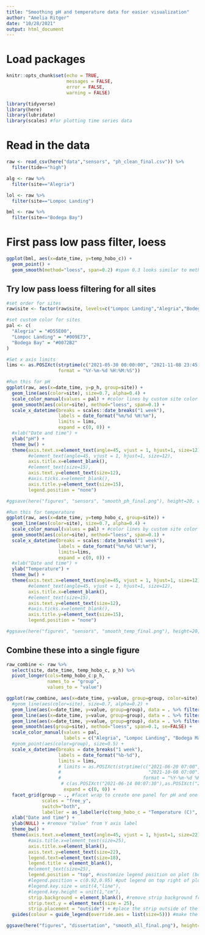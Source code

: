 ```yaml
---
title: "Smoothing pH and temperature data for easier visualization"
author: "Amelia Ritger"
date: "10/28/2021"
output: html_document
---
```


# Load packages
```r
knitr::opts_chunk$set(echo = TRUE,
                      messages = FALSE, 
                      error = FALSE,
                      warning = FALSE)

library(tidyverse)
library(here)
library(lubridate)
library(scales) #for plotting time series data
```

# Read in the data
```r
raw <- read_csv(here("data","sensors", "ph_clean_final.csv")) %>%
  filter(tide=="high")

alg <- raw %>%
  filter(site=="Alegria")

lol <- raw %>%
  filter(site=="Lompoc Landing")

bml <- raw %>%
  filter(site=="Bodega Bay")
```

# First pass low pass filter, loess
```r
ggplot(bml, aes(x=date_time, y=temp_hobo_c)) +
  geom_point() +
  geom_smooth(method="loess", span=0.2) #span 0.3 looks similar to method="gam"
```

## Try low pass loess filtering for all sites
```r
#set order for sites
raw$site <- factor(raw$site, levels=c("Lompoc Landing","Alegria","Bodega Bay"))

#set custom color for sites
pal <- c(
  "Alegria" = "#D55E00",
  "Lompoc Landing" = "#009E73",
  "Bodega Bay" = "#0072B2"
)

#Set x axis limits
lims <- as.POSIXct(strptime(c("2021-05-30 00:00:00", "2021-11-08 23:45:00"), 
                   format = "%Y-%m-%d %H:%M:%S"))

#Run this for pH
ggplot(raw, aes(x=date_time, y=p_h, group=site)) +
  geom_line(aes(color=site), size=0.7, alpha=0.4) +
  scale_color_manual(values = pal) + #color lines by custom site color palette
  geom_smooth(aes(color=site), method="loess", span=0.1) +
  scale_x_datetime(breaks = scales::date_breaks("1 week"), 
                   labels = date_format("%m/%d %H:%m"),
                   limits = lims,
                   expand = c(0, 0)) +
  #xlab("Date and time") +
  ylab("pH") +
  theme_bw() +
  theme(axis.text.x=element_text(angle=45, vjust = 1, hjust=1, size=12),
        #element_text(angle=45, vjust = 1, hjust=1, size=12),
        axis.title.x=element_blank(),
        #element_text(size=15),
        axis.text.y=element_text(size=12),
        #axis.ticks.x=element_blank(),
        axis.title.y=element_text(size=15),
        legend.position = "none")

#ggsave(here("figures", "sensors", "smooth_ph_final.png"), height=20, width=40, units="cm")

#Run this for temperature
ggplot(raw, aes(x=date_time, y=temp_hobo_c, group=site)) +
  geom_line(aes(color=site), size=0.7, alpha=0.4) +
  scale_color_manual(values = pal) + #color lines by custom site color palette
  geom_smooth(aes(color=site), method="loess", span=0.1) + 
  scale_x_datetime(breaks = scales::date_breaks("1 week"), 
                   labels = date_format("%m/%d %H:%m"),
                   limits=lims,
                   expand = c(0, 0)) +
  #xlab("Date and time") +
  ylab("Temperature") +
  theme_bw() +
  theme(axis.text.x=element_text(angle=45, vjust = 1, hjust=1, size=12),
        #element_text(angle=45, vjust = 1, hjust=1, size=12),
        axis.title.x=element_blank(),
        #element_text(size=15),
        axis.text.y=element_text(size=12),
        #axis.ticks.x=element_blank(),
        axis.title.y=element_text(size=15),
        legend.position = "none")

#ggsave(here("figures", "sensors", "smooth_temp_final.png"), height=20, width=40, units="cm")
```

## Combine these into a single figure 
```r
raw_combine <- raw %>%
  select(site, date_time, temp_hobo_c, p_h) %>%
  pivot_longer(cols=temp_hobo_c:p_h,
               names_to = "group",
               values_to = "value")

ggplot(raw_combine, aes(x=date_time, y=value, group=group, color=site)) +
  #geom_line(aes(color=site), size=0.7, alpha=0.2) +
  geom_line(aes(x=date_time, y=value, group=group), data = . %>% filter((site %in% c("Alegria"))), alpha=0.4) + #plot only ALG line
  geom_line(aes(x=date_time, y=value, group=group), data = . %>% filter((site %in% c("Lompoc Landing"))), alpha=0.4) + #plot only LOL
  geom_line(aes(x=date_time, y=value, group=group), data = . %>% filter((site %in% c("Bodega Bay"))), alpha=0.4) + #plot only BML
  geom_smooth(aes(group=site), method="loess", span=0.1, se=FALSE) + 
  scale_color_manual(values = pal, 
                     labels = c("Alegria", "Lompoc Landing", "Bodega Marine Reserve")) +
  #geom_point(aes(color=group), size=0.5) +
  scale_x_datetime(breaks = date_breaks("1 week"),
                   labels = date_format("%b-%d"),
                   limits = lims,
                   # limits = as.POSIXct(strptime(c("2021-06-20 07:00",
                   #                                "2021-10-08 07:00"),
                   #                              format = "%Y-%m-%d %H:%M")),
                    # c(as.POSIXct("2021-06-14 00:07:30"),as.POSIXct("2021-10-08 00:07:00")),
                     expand = c(0, 0)) + 
  facet_grid(group ~ ., #facet wrap to create one panel for pH and one for temp
             scales = "free_y",
             switch="both",
             labeller = as_labeller(c(temp_hobo_c = "Temperature (C)", p_h = "pH"))) + #customize strip labels
  xlab("Date and time") +
  ylab(NULL) + #remove "Value" from Y axis label
  theme_bw() +
  theme(axis.text.x=element_text(angle=45, vjust = 1, hjust=1, size=22),
        #axis.title.x=element_text(size=25),
        axis.title.x=element_blank(),
        axis.text.y=element_text(size=22),
        legend.text=element_text(size=18),
        legend.title = element_blank(),
        #element_text(size=25),
        legend.position = "top", #customize legend position on plot (bottom right)
        #legend.position = c(0.92,0.95) #put legend on top right of plot
        #legend.key.size = unit(4,"line"),
        #legend.key.height = unit(1,"cm"),
        strip.background = element_blank(), #remove strip background from facet_grid
        strip.text.y = element_text(size = 25),
        strip.placement = "outside") + #place the strip outside of the plot
  guides(colour = guide_legend(override.aes = list(size=5))) #make the legend line wider, for easier viewing

ggsave(here("figures", "dissertation", "smooth_all_final.png"), height=20, width=40, units="cm")
```

